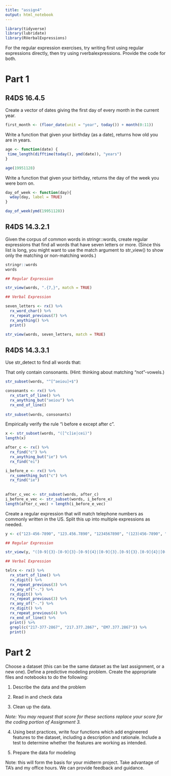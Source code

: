 ```yaml
---
title: "assign4"
output: html_notebook
---
```


```r
library(tidyverse)
library(lubridate)
library(RVerbalExpressions)
```

For the regular expression exercises, try writing first using regular expressions directly, then try using rverbalexpressions. Provide the code for both. 

# Part 1

## R4DS 16.4.5

Create a vector of dates giving the first day of every month in the current year. 

```r
first_month <- (floor_date(unit = "year", today()) + month(0:11))
```


Write a function that given your birthday (as a date), returns how old you are in years.
```r
age <- function(date) {
 time_length(difftime(today(), ymd(date)), "years")
}

age(19951128)
```


Write a function that given your birthday, returns the day of the week you were born on. 

```r
day_of_week <- function(day){
  wday(day, label = TRUE)
}

day_of_week(ymd(19951128))
```


## R4DS 14.3.2.1

Given the corpus of common words in stringr::words, create regular expressions that find all words that have seven letters or more. (Since this list is long, you might want to use the match argument to str_view() to show only the matching or non-matching words.)

```r
stringr::words
words

## Regular Expression

str_view(words, ".{7,}", match = TRUE)

## Verbal Expression

seven_letters <- rx() %>%
  rx_word_char() %>%
  rx_repeat_previous(7) %>%
  rx_anything() %>%
  print()

str_view(words, seven_letters, match = TRUE)
```


## R4DS 14.3.3.1

Use str_detect to find all words that:

That only contain consonants. (Hint: thinking about matching “not”-vowels.)

```r
str_subset(words, "^[^aeiou]+$")

consonants <- rx() %>%
  rx_start_of_line() %>%
  rx_anything_but("aeiou") %>%
  rx_end_of_line()
  
str_subset(words, consonants)
```


Empirically verify the rule “i before e except after c”.

```r
x <- str_subset(words, "([^c]ie|cei)")
length(x)

after_c <- rx() %>%
  rx_find("c") %>%
  rx_anything_but("ie") %>%
  rx_find("ei")

i_before_e <- rx() %>%
  rx_something_but("c") %>%
  rx_find("ie")
  
  
after_c_vec <- str_subset(words, after_c)
i_before_e_vec <- str_subset(words, i_before_e)
length(after_c_vec) + length(i_before_e_vec)
```


Create a regular expression that will match telephone numbers as commonly written in the US. Split this up into multiple expressions as needed.

```r
y <- c("123-456-7890", "123.456.7890", "1234567890", "(123)456-7890", "1234", "12-345-9")

## Regular Expression

str_view(y, "([0-9]{3}-[0-9]{3}-[0-9]{4}|[0-9]{3}.[0-9]{3}.[0-9]{4}|[0-9]{10}|([0-9]{3})[0-9]{3}-[0-9]{4})")

## Verbal Expression

telrx <- rx() %>%
  rx_start_of_line() %>%
  rx_digit() %>%
  rx_repeat_previous(3) %>%
  rx_any_of("-.") %>%
  rx_digit() %>%
  rx_repeat_previous(3) %>%
  rx_any_of("-.") %>%
  rx_digit() %>%
  rx_repeat_previous(4) %>% 
  rx_end_of_line() %>%
  print() %>%
  grepl(c("217-377-2867", "217.377.2867", "EM7.377.2867")) %>%
  print()
```


# Part 2


Choose a dataset (this can be the same dataset as the last assignment, or a new one). Define a predictive modeling problem. Create the appropriate files and notebooks to do the following:

1. Describe the data and the problem

2. Read in and check data

2. Clean up the data. 

*Note: You may request that score for these sections replace your score for the coding portion of Assignment 3.*

4. Using best practices, write four functions which add engineered features to the dataset, including a description and rationale. Include a test to determine whether the features are working as intended. 

5. Prepare the data for modeling

Note: this will form the basis for your midterm project. Take advantage of TA's and my office hours. We can provide feedback and guidance. 

